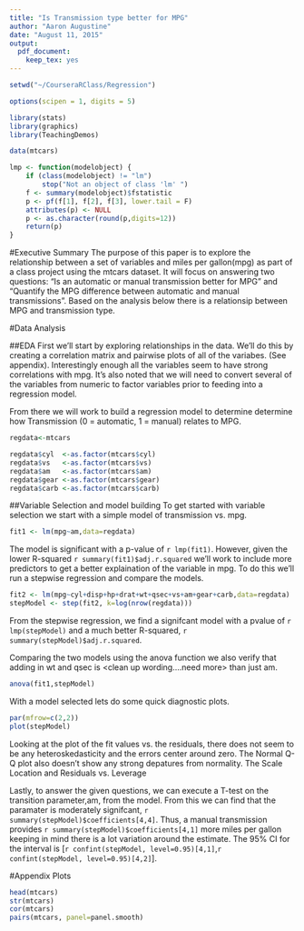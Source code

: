 ```yaml
---
title: "Is Transmission type better for MPG"
author: "Aaron Augustine"
date: "August 11, 2015"
output: 
  pdf_document: 
    keep_tex: yes
---
```

```r
setwd("~/CourseraRClass/Regression")

options(scipen = 1, digits = 5)

library(stats)
library(graphics)
library(TeachingDemos)

data(mtcars)

lmp <- function(modelobject) {
    if (class(modelobject) != "lm") 
        stop("Not an object of class 'lm' ")
    f <- summary(modelobject)$fstatistic
    p <- pf(f[1], f[2], f[3], lower.tail = F)
    attributes(p) <- NULL
    p <- as.character(round(p,digits=12))
    return(p)
}

```



#Executive Summary
The purpose of this paper is to explore the relationship between a set of variables and miles per gallon(mpg) as part of a class project using the mtcars dataset.  It will focus on answering two questions: "Is an automatic or manual transmission better for MPG" and "Quantify the MPG difference between automatic and manual transmissions".  Based on the analysis below there is a relationsip between MPG and transmission type.

#Data Analysis

##EDA
First we'll start by exploring relationships in the data.  We'll do this by creating a correlation matrix and pairwise plots of all of the variabes. (See appendix).  Interestingly enough all the variables seem to have strong correlations with mpg.  It's also noted that we will need to convert several of the variables from numeric to factor variables prior to feeding into a regression model.

From there we will work to build a regression model to determine determine how Transmission (0 = automatic, 1 = manual) relates to MPG.  
```r
regdata<-mtcars

regdata$cyl  <-as.factor(mtcars$cyl)
regdata$vs   <-as.factor(mtcars$vs)
regdata$am   <-as.factor(mtcars$am)
regdata$gear <-as.factor(mtcars$gear)
regdata$carb <-as.factor(mtcars$carb)
```
##Variable Selection and model building
To get started with variable selection we start with a simple model of transmission vs. mpg.
```r
fit1 <- lm(mpg~am,data=regdata)
```
The model is significant with a p-value of `r lmp(fit1)`.  However, given the lower R-squared `r summary(fit1)$adj.r.squared` we'll work to include more predictors to get a better explaination of the variable in mpg. To do this we'll run a stepwise regression and compare the models.
```r
fit2 <- lm(mpg~cyl+disp+hp+drat+wt+qsec+vs+am+gear+carb,data=regdata)
stepModel <- step(fit2, k=log(nrow(regdata)))
```
From the stepwise regression, we find a signifcant model with a pvalue of `r lmp(stepModel)` and a much better R-squared, `r summary(stepModel)$adj.r.squared`.

Comparing the two models using the anova function we also verify that adding in wt and qsec
is <clean up wording....need more> than just am.
```r
anova(fit1,stepModel)
```

With a model selected lets do some quick diagnostic plots.
```r
par(mfrow=c(2,2))
plot(stepModel)


```

Looking at the plot of the fit values vs. the residuals, there does not seem to be any heteroskedasticity and the errors center around zero.  The Normal Q-Q plot also doesn't show any strong depatures from normality.  The Scale Location and Residuals vs. Leverage

Lastly, to answer the given questions, we can execute a T-test on the transition parameter,am, from the model.  From this we can find that the paramater is moderately signifcant, `r summary(stepModel)$coefficients[4,4]`.  Thus, a manual transmission provides `r summary(stepModel)$coefficients[4,1]` more miles per gallon keeping in mind there is a lot variation around the estimate.  The 95% CI for the interval is [`r confint(stepModel, level=0.95)[4,1]`,`r confint(stepModel, level=0.95)[4,2]`]. 







#Appendix
Plots
```r
head(mtcars)
str(mtcars)
cor(mtcars)
pairs(mtcars, panel=panel.smooth)
```
